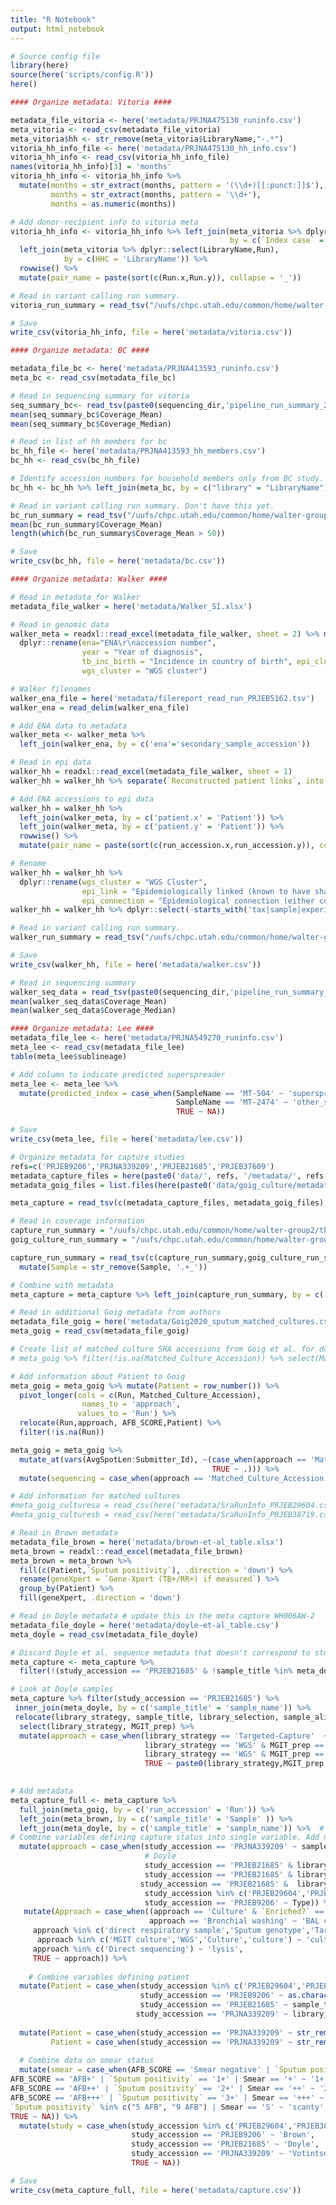 ```yaml
---
title: "R Notebook"
output: html_notebook
---
```


```r
# Source config file
library(here)
source(here('scripts/config.R'))
here()

#### Organize metadata: Vitoria ####

metadata_file_vitoria <- here('metadata/PRJNA475130_runinfo.csv')
meta_vitoria <- read_csv(metadata_file_vitoria)
meta_vitoria$hh <- str_remove(meta_vitoria$LibraryName,"-.*")
vitoria_hh_info_file <- here('metadata/PRJNA475130_hh_info.csv')
vitoria_hh_info <- read_csv(vitoria_hh_info_file) 
names(vitoria_hh_info)[3] = 'months'
vitoria_hh_info <- vitoria_hh_info %>%
  mutate(months = str_extract(months, pattern = '(\\d+)[[:punct:]]$'), 
         months = str_extract(months, pattern = '\\d+'), 
         months = as.numeric(months))

# Add donor-recipient info to vitoria meta
vitoria_hh_info <- vitoria_hh_info %>% left_join(meta_vitoria %>% dplyr::select(LibraryName,Run), 
                                                 by = c(`Index case` = 'LibraryName')) %>%
  left_join(meta_vitoria %>% dplyr::select(LibraryName,Run), 
            by = c(HHC = 'LibraryName')) %>%
  rowwise() %>%
  mutate(pair_name = paste(sort(c(Run.x,Run.y)), collapse = '_')) 

# Read in variant calling run summary. 
vitoria_run_summary = read_tsv("/uufs/chpc.utah.edu/common/home/walter-group2/tb/mtb-call2/results/pipeline_run_summary_2023-03-10_14-36-35.285596.tsv")

# Save
write_csv(vitoria_hh_info, file = here('metadata/vitoria.csv'))
```
```r
#### Organize metadata: BC ####

metadata_file_bc <- here('metadata/PRJNA413593_runinfo.csv')
meta_bc <- read_csv(metadata_file_bc)

# Read in sequencing summary for vitoria
seq_summary_bc<- read_tsv(paste0(sequencing_dir,'pipeline_run_summary_2023-03-10_14-36-35.285596.tsv'))
mean(seq_summary_bc$Coverage_Mean)
mean(seq_summary_bc$Coverage_Median)

# Read in list of hh members for bc
bc_hh_file <- here('metadata/PRJNA413593_hh_members.csv')
bc_hh <- read_csv(bc_hh_file)

# Identify accession numbers for household members only from BC study. BC06-Mtb290 and BC06-Mtb296 are in the other sequencing batch
bc_hh <- bc_hh %>% left_join(meta_bc, by = c("library" = "LibraryName")) 

# Read in variant calling run summary. Don't have this yet.  
bc_run_summary = read_tsv("/uufs/chpc.utah.edu/common/home/walter-group2/tb/mtb-call2/results/pipeline_run_summary_2023-07-07_01-28-31.690645.tsv")
mean(bc_run_summary$Coverage_Mean) 
length(which(bc_run_summary$Coverage_Mean > 50))

# Save
write_csv(bc_hh, file = here('metadata/bc.csv'))
```
```r
#### Organize metadata: Walker ####

# Read in metadata for Walker
metadata_file_walker = here('metadata/Walker_SI.xlsx')

# Read in genomic data
walker_meta = readxl::read_excel(metadata_file_walker, sheet = 2) %>% mutate(Patient = str_replace(Patient, "OxTbPat_", "P")) %>%
  dplyr::rename(ena="ENA\r\naccession number", 
                year = "Year of diagnosis", 
                tb_inc_birth = "Incidence in country of birth", epi_cluster = "Epidemiological cluster",
                wgs_cluster = "WGS cluster")

# Walker filenames
walker_ena_file = here('metadata/filereport_read_run_PRJEB5162.tsv')
walker_ena = read_delim(walker_ena_file)

# Add ENA data to metadata
walker_meta <- walker_meta %>%
  left_join(walker_ena, by = c('ena'='secondary_sample_accession'))

# Read in epi data
walker_hh = readxl::read_excel(metadata_file_walker, sheet = 1)
walker_hh = walker_hh %>% separate(`Reconstructed patient links`, into = c('patient.x','patient.y'),sep = ' - ')

# Add ENA accessions to epi data
walker_hh = walker_hh %>% 
  left_join(walker_meta, by = c('patient.x' = 'Patient')) %>% 
  left_join(walker_meta, by = c('patient.y' = 'Patient')) %>%
  rowwise() %>%
  mutate(pair_name = paste(sort(c(run_accession.x,run_accession.y)), collapse = '_')) 

# Rename
walker_hh = walker_hh %>%
  dplyr::rename(wgs_cluster = "WGS Cluster",
                epi_link = "Epidemiologically linked (known to have shared time and space)", 
                epi_connection = "Epidemiological connection (either confirmed or hypothesised)" )
walker_hh = walker_hh %>% dplyr::select(-starts_with('tax|sample|experiment|run|study'))

# Read in variant calling run summary. 
walker_run_summary = read_tsv("/uufs/chpc.utah.edu/common/home/walter-group2/tb/mtb-call2/results/pipeline_run_summary_2023-07-07_01-28-31.690645.tsv")

# Save
write_csv(walker_hh, file = here('metadata/walker.csv'))

# Read in sequencing summary
walker_seq_data = read_tsv(paste0(sequencing_dir,'pipeline_run_summary_2023-07-07_01-28-31.690645.tsv'))
mean(walker_seq_data$Coverage_Mean)
mean(walker_seq_data$Coverage_Median)

#### Organize metadata: Lee ####
metadata_file_lee <- here('metadata/PRJNA549270_runinfo.csv')
meta_lee <- read_csv(metadata_file_lee)
table(meta_lee$sublineage)

# Add column to indicate predicted superspreader
meta_lee <- meta_lee %>% 
  mutate(predicted_index = case_when(SampleName == 'MT-504' ~ 'superspreader',
                                     SampleName == 'MT-2474' ~ 'other_source', 
                                     TRUE ~ NA))

# Save
write_csv(meta_lee, file = here('metadata/lee.csv'))
```
```r
# Organize metadata for capture studies
refs=c('PRJEB9206','PRJNA339209','PRJEB21685','PRJEB37609')
metadata_capture_files = here(paste0('data/', refs, '/metadata/', refs, '.runinfo_ftp.tsv'))
metadata_goig_files = list.files(here(paste0('data/goig_culture/metadata')),full.names = TRUE)

meta_capture = read_tsv(c(metadata_capture_files, metadata_goig_files), id = "file_name")

# Read in coverage information
capture_run_summary = "/uufs/chpc.utah.edu/common/home/walter-group2/tb/mtb-call2/results/capture_run_summary_2023-10-12_22-45-28.183630.tsv"
goig_culture_run_summary = "/uufs/chpc.utah.edu/common/home/walter-group2/tb/mtb-call2/results/goig_culture_run_summary_2023-11-02_14-06-24.995537.tsv"

capture_run_summary = read_tsv(c(capture_run_summary,goig_culture_run_summary)) %>%
  mutate(Sample = str_remove(Sample, '.+_'))

# Combine with metadata
meta_capture = meta_capture %>% left_join(capture_run_summary, by = c('run_accession' = 'Sample'))

# Read in additional Goig metadata from authors
metadata_file_goig = here('metadata/Goig2020_sputum_matched_cultures.csv')
meta_goig = read_csv(metadata_file_goig)

# Create list of matched culture SRA accessions from Goig et al. for download
# meta_goig %>% filter(!is.na(Matched_Culture_Accession)) %>% select(Matched_Culture_Accession) %>% write_csv(here('data/input_goig_culture.csv'), col_names = FALSE)

# Add information about Patient to Goig
meta_goig = meta_goig %>% mutate(Patient = row_number()) %>%
  pivot_longer(cols = c(Run, Matched_Culture_Accession),
                names_to = 'approach', 
               values_to = 'Run') %>%
  relocate(Run,approach, AFB_SCORE,Patient) %>%
  filter(!is.na(Run))

meta_goig = meta_goig %>%
  mutate_at(vars(AvgSpotLen:Submitter_Id), ~(case_when(approach == 'Matched_Culture_Accession' ~ NA, 
                                             TRUE ~ .))) %>%
  mutate(sequencing = case_when(approach == 'Matched_Culture_Accession' ~ 'culture', TRUE ~ sequencing))

# Add information for matched cultures
#meta_goig_culturesa = read_csv(here('metadata/SraRunInfo_PRJEB29604.csv'))
#meta_goig_culturesb = read_csv(here('metadata/SraRunInfo_PRJEB38719.csv'))

# Read in Brown metadata
metadata_file_brown = here('metadata/brown-et-al_table.xlsx')
meta_brown = readxl::read_excel(metadata_file_brown) 
meta_brown = meta_brown %>%
  fill(c(Patient,`Sputum positivity`), .direction = 'down') %>%
  rename(geneXpert = `Gene-Xpert (TB+/RR+) if measured`) %>%
  group_by(Patient) %>%
  fill(geneXpert, .direction = 'down')

# Read in Doyle metadata # update this in the meta capture WH006AW-2
metadata_file_doyle = here('metadata/doyle-et-al_table.csv')
meta_doyle = read_csv(metadata_file_doyle)

# Discard Doyle et al. sequence metadata that doesn't correspond to study.
meta_capture <- meta_capture %>%
  filter(!(study_accession == 'PRJEB21685' & !sample_title %in% meta_doyle$sample_name))

# Look at Doyle samples
meta_capture %>% filter(study_accession == 'PRJEB21685') %>%
 inner_join(meta_doyle, by = c('sample_title' = 'sample_name')) %>% 
 relocate(library_strategy, sample_title, library_selection, sample_alias, MGIT_prep) %>%
  select(library_strategy, MGIT_prep) %>%
  mutate(approach = case_when(library_strategy == 'Targeted-Capture'  ~ 'sputum capture',
                              library_strategy == 'WGS' & MGIT_prep == 'culture' ~ 'culture',
                              library_strategy == 'WGS' & MGIT_prep == 'capture' ~ 'culture capture',
                              TRUE ~ paste0(library_strategy,MGIT_prep, collapse = ''))) 
                  
```
```r
# Add metadata
meta_capture_full <- meta_capture %>%
  full_join(meta_goig, by = c('run_accession' = 'Run')) %>%
  left_join(meta_brown, by = c('sample_title' = 'Sample' )) %>%
  left_join(meta_doyle, by = c('sample_title' = 'sample_name')) %>%  # update here. 
# Combine variables defining capture status into single variable. Add name of paired sample. 
  mutate(approach = case_when(study_accession == 'PRJNA339209' ~ sample_title, 
                              # Doyle
                              study_accession == 'PRJEB21685' & library_strategy == 'Targeted-Capture'  ~ 'sputum capture',
                              study_accession == 'PRJEB21685' & library_strategy == 'WGS' & MGIT_prep == 'culture' ~ 'culture',
                             study_accession == 'PRJEB21685' &  library_strategy == 'WGS' & MGIT_prep == 'capture' ~ 'culture capture',
                              study_accession %in% c('PRJEB29604','PRJEB38719','PRJEB37609') ~ sequencing, 
                              study_accession == 'PRJEB9206' ~ Type)) %>% 
   mutate(Approach = case_when((approach == 'Culture' & `Enriched?` == 'Yes') | approach == 'culture capture' ~ 'culture capture',
                               approach == 'Bronchial washing' ~ 'BAL capture',
     approach %in% c('direct respiratory sample','Sputum genotype','Targeted-Capture','Bait capture', 'Sputum','sputum capture')  ~ 'sputum capture',
      approach %in% c('MGIT culture','WGS','Culture','culture') ~ 'culture',
     approach %in% c('Direct sequencing') ~ 'lysis',
     TRUE ~ approach)) %>% 
  
    # Combine variables defining patient
  mutate(Patient = case_when(study_accession %in% c('PRJEB29604','PRJEB38719','PRJEB37609') ~ as.character(Patient.x),
                             study_accession == 'PRJEB9206' ~ as.character(Patient.y),
                             study_accession == 'PRJEB21685' ~ sample_title,
                            study_accession == 'PRJNA339209' ~ library_name)) %>% 
 
  mutate(Patient = case_when(study_accession == 'PRJNA339209' ~ str_remove(library_name,"m|\\.m|s|ds|\\.1|_.+|\\.I2"), TRUE ~ Patient), 
         Patient = case_when(study_accession == 'PRJNA339209' ~ str_remove(Patient,"_.+"), TRUE ~ Patient)) %>% #filter(is.na(Patient)) %>% relocate(Patient, study_accession, study, Approach)
    
  # Combine data on smear status
  mutate(smear = case_when(AFB_SCORE == 'Smear negative' | `Sputum positivity` == 'Neg' | Smear == '-' ~ 'negative',
AFB_SCORE == 'AFB+' | `Sputum positivity` == '1+' | Smear == '+' ~ '1+',
AFB_SCORE == 'AFB++' | `Sputum positivity` == '2+' | Smear == '++' ~ '2+',
AFB_SCORE == 'AFB+++' | `Sputum positivity` == '3+' | Smear == '+++' ~ '3+',
`Sputum positivity` %in% c("5 AFB", "9 AFB") | Smear == 'S' ~ 'scanty',
TRUE ~ NA)) %>%
  mutate(study = case_when(study_accession %in% c('PRJEB29604','PRJEB38719','PRJEB37609') ~ 'Goig',
                           study_accession == 'PRJEB9206' ~ 'Brown',
                           study_accession == 'PRJEB21685' ~ 'Doyle',
                           study_accession == 'PRJNA339209' ~ 'Votintseva', 
                           TRUE ~ NA))

# Save
write_csv(meta_capture_full, file = here('metadata/capture.csv'))

```